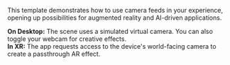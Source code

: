 This template demonstrates how to use camera feeds in your experience, opening up possibilities for augmented reality and AI-driven applications.

<b>On Desktop:</b> The scene uses a simulated virtual camera. You can also toggle your webcam for creative effects.\
<b>In XR:</b> The app requests access to the device's world-facing camera to create a passthrough AR effect.


<DocsIFrame template="5_camera"></DocsIFrame>
<DocsSource template="5_camera"></DocsSource>
